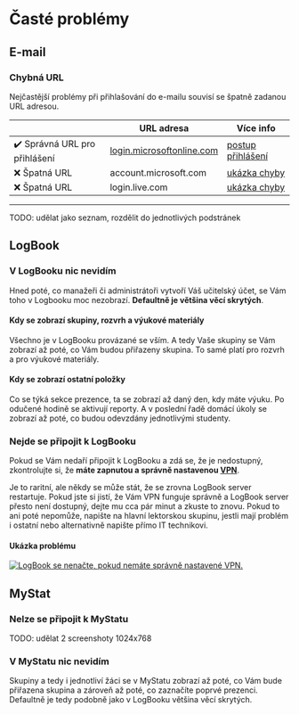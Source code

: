 # Časté problémy


## E-mail

### Chybná URL
Nejčastější problémy při přihlašování do e-mailu souvisí se špatně zadanou URL adresou.

|  | URL adresa | Více info |
| ---- | ---- | ----------- |
| ✔️ Správná URL pro přihlášení | [login.microsoftonline.com](https://login.microsoftonline.com/) | [postup přihlášení](email)
| ❌ Špatná URL | account.microsoft.com | [ukázka chyby](email)
| ❌ Špatná URL | login.live.com | [ukázka chyby](email)

-------


TODO: udělat jako seznam, rozdělit do jednotlivých podstránek

## LogBook

### V LogBooku nic nevidím
Hned poté, co manažeři či administrátoři vytvoří Váš učitelský účet, se Vám toho v Logbooku moc nezobrazí. **Defaultně je většina věcí skrytých**.

#### Kdy se zobrazí skupiny, rozvrh a výukové materiály
Všechno je v LogBooku provázané se vším. A tedy Vaše skupiny se Vám zobrazí až poté, co Vám budou přiřazeny skupina. To samé platí pro rozvrh a pro výukové materiály.

#### Kdy se zobrazí ostatní položky
Co se týká sekce prezence, ta se zobrazí až daný den, kdy máte výuku. Po odučené hodině se aktivují reporty. A v poslední řadě domácí úkoly se zobrazí až poté, co budou odevzdány jednotlivými studenty.

### Nejde se připojit k LogBooku
Pokud se Vám nedaří připojit k LogBooku a zdá se, že je nedostupný, zkontrolujte si, že **máte zapnutou a správně nastavenou [VPN](vpn)**. 

Je to raritní, ale někdy se může stát, že se zrovna LogBook server restartuje. Pokud jste si jistí, že Vám VPN funguje správně a LogBook server přesto není dostupný, dejte mu cca pár minut a zkuste to znovu. Pokud to ani poté nepomůže, napište na hlavní lektorskou skupinu, jestli mají problém i ostatní nebo alternativně napište přímo IT technikovi.

#### Ukázka problému
<a href="/images/chrome-error.png" title="LogBook se nenačte, pokud nemáte správně nastavené VPN.">
  <picture>
    <source srcset="/images/chrome-error.avif" type="image/avif" />
    <source srcset="/images/chrome-error.webp" type="image/webp" />
    <img src="/images/chrome-error.png" alt="LogBook se nenačte, pokud nemáte správně nastavené VPN." />
  </picture>
</a>

## MyStat

### Nelze se připojit k MyStatu
TODO: udělat 2 screenshoty 1024x768

### V MyStatu nic nevidím
Skupiny a tedy i jednotliví žáci se v MyStatu zobrazí až poté, co Vám bude přiřazena skupina a zároveň až poté, co zaznačíte poprvé prezenci. Defaultně je tedy podobně jako v LogBooku většina věcí skrytých.
